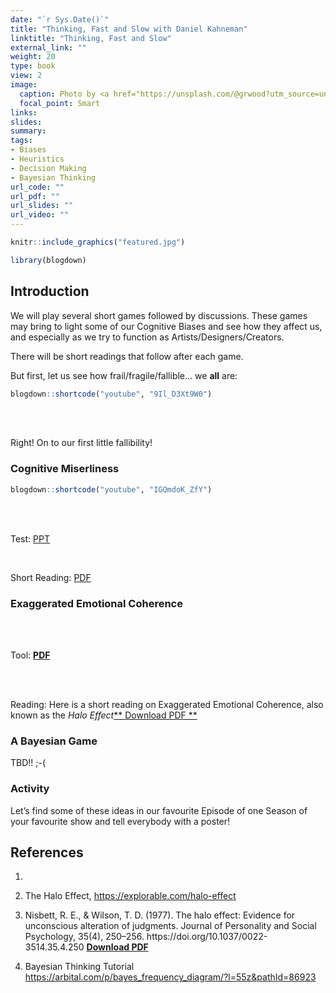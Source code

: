 ```yaml
---
date: "`r Sys.Date()`"
title: "Thinking, Fast and Slow with Daniel Kahneman"
linktitle: "Thinking, Fast and Slow"
external_link: ""
weight: 20
type: book
view: 2
image:
  caption: Photo by <a href="https://unsplash.com/@grwood?utm_source=unsplash&utm_medium=referral&utm_content=creditCopyText">Petr Slováček</a> on <a href="https://unsplash.com/s/photos/rock-climbing?utm_source=unsplash&utm_medium=referral&utm_content=creditCopyText">Unsplash</a>
  focal_point: Smart
links:
slides: 
summary: 
tags:
- Biases
- Heuristics
- Decision Making
- Bayesian Thinking
url_code: ""
url_pdf: ""
url_slides: ""
url_video: ""
---
```


```r
knitr::include_graphics("featured.jpg")
```


```r
library(blogdown)

```

## Introduction

We will play several short games followed by discussions. These games may bring to light some of our Cognitive Biases and see how they affect us, and especially as we try to function as Artists/Designers/Creators. 

There will be short readings that follow after each game.

But first, let us see how frail/fragile/fallible... we **all** are:

```r
blogdown::shortcode("youtube", "9Il_D3Xt9W0")
```

<br>
<br>


Right! On to our first little fallibility!


### Cognitive Miserliness


```r
blogdown::shortcode("youtube", "IGQmdoK_ZfY")

```


<br>
<br>

Test: [PPT](Cognitive-Misers.pptx)  

<br>

Short Reading: [PDF](Cognitive-Misers.pdf)  



### Exaggerated Emotional Coherence

<br>
<br>

Tool: [**PDF**](Halo-Effect-Test_tool.pdf)


<br>
<br>

Reading: Here is a short reading on Exaggerated Emotional Coherence, also known as the *Halo Effect*[** Download PDF **](Exaggerated-Emotional-Coherence.pdf)

### A Bayesian Game


TBD!! ;-(



### Activity

Let's find some of these ideas in our favourite Episode of one Season of your favourite show and tell everybody with a poster!



## References

1. 

1. The Halo Effect, <https://explorable.com/halo-effect>  

1. Nisbett, R. E., & Wilson, T. D. (1977). The halo effect: Evidence for unconscious alteration of judgments. Journal of Personality and Social Psychology, 35(4), 250–256. https://doi.org/10.1037/0022-3514.35.4.250 [**Download PDF**](Nisbett-Halo-Effect-1977.pdf)  

1. Bayesian Thinking Tutorial <https://arbital.com/p/bayes_frequency_diagram/?l=55z&pathId=86923>  





